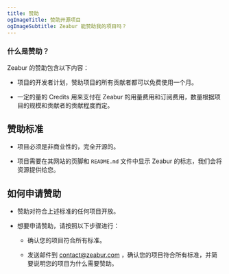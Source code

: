 ```yaml
---
title: 赞助
ogImageTitle: 赞助开源项目
ogImageSubtitle: Zeabur 能赞助我的项目吗？
---
```


### 什么是赞助？

Zeabur 的赞助包含以下内容：

- 项目的开发者计划，赞助项目的所有贡献者都可以免费使用一个月。

- 一定的量的 Credits 用来支付在 Zeabur 的用量费用和订阅费用，数量根据项目的规模和贡献者的贡献程度而定。

## 赞助标准

- 项目必须是非商业性的，完全开源的。

- 项目需要在其网站的页脚和 `README.md` 文件中显示 Zeabur 的标志，我们会将资源提供给您。

## 如何申请赞助

- 赞助对符合上述标准的任何项目开放。

- 想要申请赞助，请按照以下步骤进行：

    - 确认您的项目符合所有标准。

    - 发送邮件到 contact@zeabur.com ，确认您的项目符合所有标准，并简要说明您的项目为什么需要赞助。